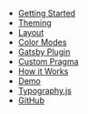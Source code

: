 
- [Getting Started](/getting-started)
- [Theming](/theming)
- [Layout](/layout)
- [Color Modes](/color-modes)
- [Gatsby Plugin](/gatsby-plugin)
- [Custom Pragma](/custom-pragma)
- [How it Works](/how-it-works)
- [Demo](/demo)
- [Typography.js](/typography)
- [GitHub](https://github.com/system-ui/theme-ui)
